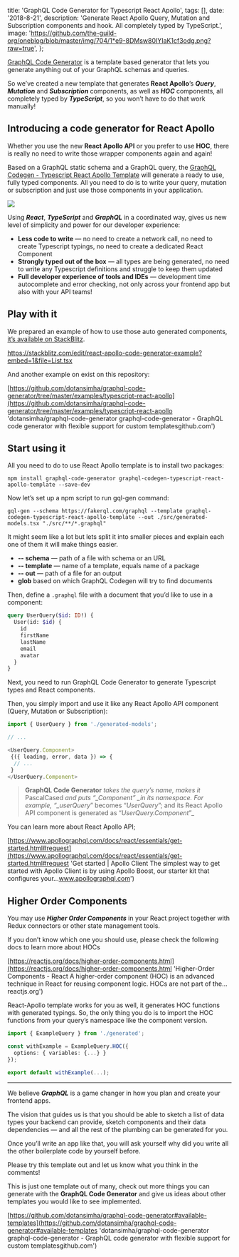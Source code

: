 
  title: 'GraphQL Code Generator for Typescript React Apollo',
  tags: [],
  date: '2018-8-21',
  description:
    'Generate React Apollo Query, Mutation and Subscription components and hook. All completely typed by TypeScript.',
  image:
    'https://github.com/the-guild-org/oneblog/blob/master/img/704/1*e9-8DMsw80IYIaK1cf3odg.png?raw=true',
};


[GraphQL Code Generator](https://github.com/dotansimha/graphql-code-generator/) is a template based generator that lets you generate anything out of your GraphQL schemas and queries.

So we’ve created a new template that generates **React Apollo**’s **_Query_**, **_Mutation_** and **_Subscription_** components, as well as **_HOC_** components, all completely typed by **_TypeScript_**, so you won’t have to do that work manually!

## Introducing a code generator for React Apollo

Whether you use the new **React Apollo API** or you prefer to use **HOC**, there is really no need to write those wrapper components again and again!

Based on a GraphQL static schema and a GraphQL query, the [GraphQL Codegen - Typescript React Apollo Template](https://github.com/dotansimha/graphql-code-generator/tree/master/packages/templates/typescript-react-apollo) will generate a ready to use, fully typed components. All you need to do is to write your query, mutation or subscription and just use those components in your application.

![](https://github.com/the-guild-org/oneblog/blob/master/img/704/0*tEGsG1VbNTHCBfAo?raw=true)

Using **_React_**, **_TypeScript_** and **_GraphQL_** in a coordinated way, gives us new level of simplicity and power for our developer experience:

- **Less code to write** — no need to create a network call, no need to create Typescript typings, no need to create a dedicated React Component
- **Strongly typed out of the box** — all types are being generated, no need to write any Typescript definitions and struggle to keep them updated
- **Full developer experience of tools and IDEs** — development time autocomplete and error checking, not only across your frontend app but also with your API teams!

## Play with it

We prepared an example of how to use those auto generated components, [it’s available on StackBlitz](https://stackblitz.com/edit/react-apollo-code-generator-example).

https://stackblitz.com/edit/react-apollo-code-generator-example?embed=1&file=List.tsx

And another example on exist on this repository:

[https://github.com/dotansimha/graphql-code-generator/tree/master/examples/typescript-react-apollo](https://github.com/dotansimha/graphql-code-generator/tree/master/examples/typescript-react-apollo 'dotansimha/graphql-code-generator
graphql-code-generator - GraphQL code generator with flexible support for custom templatesgithub.com')

## Start using it

All you need to do to use React Apollo template is to install two packages:

```
npm install graphql-code-generator graphql-codegen-typescript-react-apollo-template --save-dev
```

Now let’s set up a npm script to run gql-gen command:

```
gql-gen --schema https://fakerql.com/graphql --template graphql-codegen-typescript-react-apollo-template --out ./src/generated-models.tsx "./src/**/*.graphql"
```

It might seem like a lot but lets split it into smaller pieces and explain each one of them it will make things easier.

- **-- schema** — path of a file with schema or an URL
- **-- template** — name of a template, equals name of a package
- **-- out** — path of a file for an output
- **glob** based on which GraphQL Codegen will try to find documents

Then, define a `.graphql` file with a document that you’d like to use in a component:

```graphql
query UserQuery($id: ID!) {
  User(id: $id) {
    id
    firstName
    lastName
    email
    avatar
  }
}
```

Next, you need to run GraphQL Code Generator to generate Typescript types and React components.

Then, you simply import and use it like any React Apollo API component (Query, Mutation or Subscription):

```javascript
import { UserQuery } from './generated-models';

// ...

<UserQuery.Component>
 {({ loading, error, data }) => {
  // ...
 }
</UserQuery.Component>
```

> **GraphQL Code Generator** _takes the query’s name, makes it_ PascalCased _and puts “\_Component” \_in its namespace. For example, “\_userQuery_” becomes “_UserQuery_”; and its React Apollo API component is generated as “_UserQuery.Component_”\_

You can learn more about React Apollo API;

[https://www.apollographql.com/docs/react/essentials/get-started.html#request](https://www.apollographql.com/docs/react/essentials/get-started.html#request 'Get started | Apollo Client
The simplest way to get started with Apollo Client is by using Apollo Boost, our starter kit that configures your…www.apollographql.com')

## Higher Order Components

You may use **_Higher Order Components_** in your React project together with Redux connectors or other state management tools.

If you don’t know which one you should use, please check the following docs to learn more about HOCs

[https://reactjs.org/docs/higher-order-components.html](https://reactjs.org/docs/higher-order-components.html 'Higher-Order Components - React
A higher-order component (HOC) is an advanced technique in React for reusing component logic. HOCs are not part of the…reactjs.org')

React-Apollo template works for you as well, it generates HOC functions with generated typings. So, the only thing you do is to import the HOC functions from your query’s namespace like the component version.

```typescript
import { ExampleQuery } from './generated';

const withExample = ExampleQuery.HOC({
  options: { variables: {...} }
});

export default withExample(...);
```

---

We believe **_GraphQL_** is a game changer in how you plan and create your frontend apps.

The vision that guides us is that you should be able to sketch a list of data types your backend can provide, sketch components and their data dependencies — and all the rest of the plumbing can be generated for you.

Once you’ll write an app like that, you will ask yourself why did you write all the other boilerplate code by yourself before.

Please try this template out and let us know what you think in the comments!

This is just one template out of many, check out more things you can generate with the **GraphQL Code Generator** and give us ideas about other templates you would like to see implemented.

[https://github.com/dotansimha/graphql-code-generator#available-templates](https://github.com/dotansimha/graphql-code-generator#available-templates 'dotansimha/graphql-code-generator
graphql-code-generator - GraphQL code generator with flexible support for custom templatesgithub.com')
